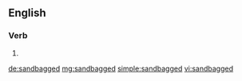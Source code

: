 ==English==

===Verb===
{{head|en}}

# {{en-past of|sandbag}}

[[de:sandbagged]]
[[mg:sandbagged]]
[[simple:sandbagged]]
[[vi:sandbagged]]